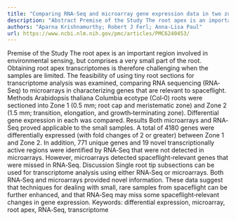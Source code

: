 ```yaml
---
title: "Comparing RNA‐Seq and microarray gene expression data in two zones of theArabidopsisroot apex relevant to spaceflight"
description: "Abstract Premise of the Study The root apex is an important region involved in environmental sensing, but comprises a very small part of the root. Obtaining root apex transcriptomes is therefore chall..."
authors: "Aparna Krishnamurthy; Robert J Ferl; Anna‐Lisa Paul"
url: https://www.ncbi.nlm.nih.gov/pmc/articles/PMC6240453/
---
```


Premise of the Study The root apex is an important region involved in environmental sensing, but comprises a very small part of the root. Obtaining root apex transcriptomes is therefore challenging when the samples are limited. The feasibility of using tiny root sections for transcriptome analysis was examined, comparing RNA sequencing (RNA‐Seq) to microarrays in characterizing genes that are relevant to spaceflight. Methods Arabidopsis thaliana Columbia ecotype (Col‐0) roots were sectioned into Zone 1 (0.5 mm; root cap and meristematic zone) and Zone 2 (1.5 mm; transition, elongation, and growth‐terminating zone). Differential gene expression in each was compared. Results Both microarrays and RNA‐Seq proved applicable to the small samples. A total of 4180 genes were differentially expressed (with fold changes of 2 or greater) between Zone 1 and Zone 2. In addition, 771 unique genes and 19 novel transcriptionally active regions were identified by RNA‐Seq that were not detected in microarrays. However, microarrays detected spaceflight‐relevant genes that were missed in RNA‐Seq. Discussion Single root tip subsections can be used for transcriptome analysis using either RNA‐Seq or microarrays. Both RNA‐Seq and microarrays provided novel information. These data suggest that techniques for dealing with small, rare samples from spaceflight can be further enhanced, and that RNA‐Seq may miss some spaceflight‐relevant changes in gene expression. Keywords: differential expression, microarray, root apex, RNA‐Seq, transcriptome
